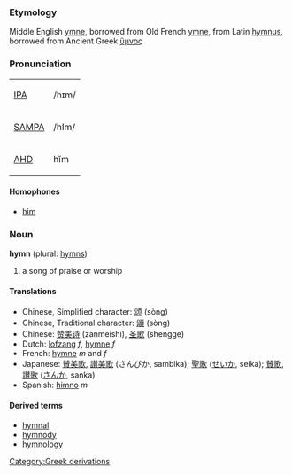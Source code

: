 ===Etymology===
Middle English [[ymne]], borrowed from Old French [[ymne]], from Latin [[hymnus]], borrowed from Ancient Greek [[ὕμνος]]

===Pronunciation===
{| border=1 cellpadding=5
| [[w:IPA|IPA]] || /hɪm/
|-
| [[w:SAMPA|SAMPA]] || /hIm/
|-
| [[w:AHD|AHD]] || hĭm
|}

====Homophones====
*[[him]]

===Noun===
'''hymn''' (plural: [[hymns]])
# a song of praise or worship

====Translations====
*Chinese, Simplified character: [[颂]] (sòng)
*Chinese, Traditional character: [[頌]] (sòng)
*Chinese: [[赞美诗]] (zanmeishi), [[圣歌]] (shengge)
*Dutch: [[lofzang]] ''f'', [[hymne]] ''f''
*French: [[hymne]] ''m'' and ''f''
*Japanese: [[賛美歌]], [[讃美歌]] (さんびか, sambika); [[聖歌]] ([[せいか]], seika); [[賛歌]], [[讃歌]] ([[さんか]], sanka)
*Spanish: [[himno]] ''m''

====Derived terms====
*[[hymnal]]
*[[hymnody]]
*[[hymnology]]
[[Category:Greek derivations]]
